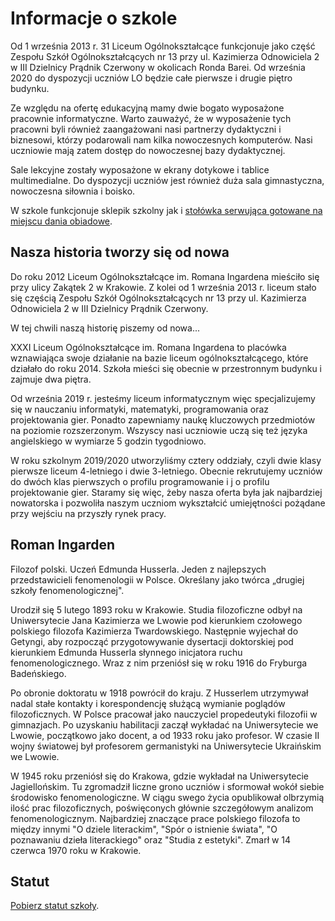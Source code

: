 # Informacje o szkole

Od 1 września 2013 r. 31 Liceum Ogólnokształcące funkcjonuje jako część Zespołu
Szkół Ogólnokształcących nr 13 przy ul. Kazimierza Odnowiciela 2 w III Dzielnicy
Prądnik Czerwony w okolicach Ronda Barei. Od września 2020 do dyspozycji uczniów
LO będzie całe pierwsze i drugie piętro budynku.

Ze względu na ofertę edukacyjną mamy dwie bogato wyposażone pracownie
informatyczne. Warto zauważyć, że w wyposażenie tych pracowni byli również
zaangażowani nasi partnerzy dydaktyczni i biznesowi, którzy podarowali nam kilka
nowoczesnych komputerów. Nasi uczniowie mają zatem dostęp do nowoczesnej bazy
dydaktycznej.

Sale lekcyjne zostały wyposażone w ekrany dotykowe i tablice multimedialne. Do
dyspozycji uczniów jest również duża sala gimnastyczna, nowoczesna siłownia i
boisko.

W szkole funkcjonuje sklepik szkolny jak i
[stołówka serwująca gotowane na miejscu dania obiadowe](https://www.mniami.krakow.pl/).

## Nasza historia tworzy się od nowa

Do roku 2012 Liceum Ogólnokształcące im. Romana Ingardena mieściło się przy
ulicy Zakątek 2 w Krakowie. Z kolei od 1 września 2013 r. liceum stało się
częścią Zespołu Szkół Ogólnokształcących nr 13 przy ul. Kazimierza Odnowiciela 2
w III Dzielnicy Prądnik Czerwony.

W tej chwili naszą historię piszemy od nowa...

XXXI Liceum Ogólnokształcące im. Romana Ingardena to placówka wznawiająca swoje
działanie na bazie liceum ogólnokształcącego, które działało do roku 2014.
Szkoła mieści się obecnie w przestronnym budynku i zajmuje dwa piętra.

Od września 2019 r. jesteśmy liceum informatycznym więc specjalizujemy się w
nauczaniu informatyki, matematyki, programowania oraz projektowania gier.
Ponadto zapewniamy naukę kluczowych przedmiotów na poziomie rozszerzonym.
Wszyscy nasi uczniowie uczą się też języka angielskiego w wymiarze 5 godzin
tygodniowo.

W roku szkolnym 2019/2020 utworzyliśmy cztery oddziały, czyli dwie klasy
pierwsze liceum 4-letniego i dwie 3-letniego. Obecnie rekrutujemy uczniów do
dwóch klas pierwszych o profilu programowanie i j o profilu projektowanie gier.
Staramy się więc, żeby nasza oferta była jak najbardziej nowatorska i pozwoliła
naszym uczniom wykształcić umiejętności pożądane przy wejściu na przyszły rynek
pracy.

## Roman Ingarden

Filozof polski. Uczeń Edmunda Husserla. Jeden z najlepszych przedstawicieli
fenomenologii w Polsce. Określany jako twórca „drugiej szkoły
fenomenologicznej".

Urodził się 5 lutego 1893 roku w Krakowie. Studia filozoficzne odbył na
Uniwersytecie Jana Kazimierza we Lwowie pod kierunkiem czołowego polskiego
filozofa Kazimierza Twardowskiego. Następnie wyjechał do Getyngi, aby rozpocząć
przygotowywanie dysertacji doktorskiej pod kierunkiem Edmunda Husserla słynnego
inicjatora ruchu fenomenologicznego. Wraz z nim przeniósł się w roku 1916 do
Fryburga Badeńskiego.

Po obronie doktoratu w 1918 powrócił do kraju. Z Husserlem utrzymywał nadal
stałe kontakty i korespondencję służącą wymianie poglądów filozoficznych. W
Polsce pracował jako nauczyciel propedeutyki filozofii w gimnazjach. Po
uzyskaniu habilitacji zaczął wykładać na Uniwersytecie we Lwowie, początkowo
jako docent, a od 1933 roku jako profesor. W czasie II wojny światowej był
profesorem germanistyki na Uniwersytecie Ukraińskim we Lwowie.

W 1945 roku przeniósł się do Krakowa, gdzie wykładał na Uniwersytecie
Jagiellońskim. Tu zgromadził liczne grono uczniów i sformował wokół siebie
środowisko fenomenologiczne. W ciągu swego życia opublikował olbrzymią ilość
prac filozoficznych, poświęconych głównie szczegółowym analizom
fenomenologicznym. Najbardziej znaczące prace polskiego filozofa to między
innymi "O dziele literackim", "Spór o istnienie świata", "O poznawaniu dzieła
literackiego" oraz "Studia z estetyki". Zmarł w 14 czerwca 1970 roku w Krakowie.

## Statut

[Pobierz statut szkoły](/files/Statut_LO_31_08_23.pdf).
